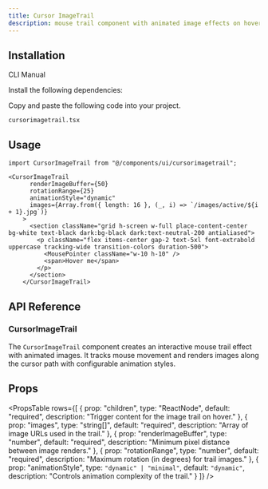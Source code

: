 ```yaml
---
title: Cursor ImageTrail
description: mouse trail component with animated image effects on hover.
---
```


<ComponentPreview
  name="cursorimagetrail-demo"
  className="p-0"
  description="A vertical card stack carousel with navigation controls."
/>


## Installation

<Tabs defaultValue="cli" className="w-full">
  <TabsList>
    <TabsTrigger value="cli">CLI</TabsTrigger>
    <TabsTrigger value="manual">Manual</TabsTrigger>
  </TabsList>
  <TabsContent value="cli">
    <PkgOptions name="cursorimagetrail" />
  </TabsContent>
  <TabsContent value="manual">
    <Steps>

<Step>Install the following dependencies:</Step>
<DepsOptions name="framer-motion" />

<Step>Copy and paste the following code into your project.</Step>
<p>
  <code>cursorimagetrail.tsx</code>
</p>
<ComponentSource name="cursorimagetrail" />



</Steps>
  </TabsContent>
</Tabs>

## Usage

```tsx
import CursorImageTrail from "@/components/ui/cursorimagetrail";
```

```tsx
<CursorImageTrail
      renderImageBuffer={50}
      rotationRange={25}
      animationStyle="dynamic" 
      images={Array.from({ length: 16 }, (_, i) => `/images/active/${i + 1}.jpg`)}
    >
      <section className="grid h-screen w-full place-content-center bg-white text-black dark:bg-black dark:text-neutral-200 antialiased">
        <p className="flex items-center gap-2 text-5xl font-extrabold uppercase tracking-wide transition-colors duration-500">
          <MousePointer className="w-10 h-10" />
          <span>Hover me</span>
        </p>
      </section>
    </CursorImageTrail>
```


## API Reference

### CursorImageTrail

The `CursorImageTrail` component creates an interactive mouse trail effect with animated images. It tracks mouse movement and renders images along the cursor path with configurable animation styles.


## Props

<PropsTable
  rows={[
    {
      prop: "children",
      type: "ReactNode",
      default: "required",
      description: "Trigger content for the image trail on hover."
    },
    {
      prop: "images",
      type: "string[]",
      default: "required",
      description: "Array of image URLs used in the trail."
    },
    {
      prop: "renderImageBuffer",
      type: "number",
      default: "required",
      description: "Minimum pixel distance between image renders."
    },
    {
      prop: "rotationRange",
      type: "number",
      default: "required",
      description: "Maximum rotation (in degrees) for trail images."
    },
    {
      prop: "animationStyle",
      type: `"dynamic" | "minimal"`,
      default: `"dynamic"`,
      description: "Controls animation complexity of the trail."
    }
  ]}
/>



